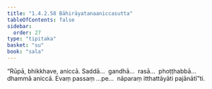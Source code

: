 ```yaml
---
title: "1.4.2.58 Bāhirāyatanaaniccasutta"
tableOfContents: false
sidebar:
  order: 27
type: "tipitaka"
basket: "su"
book: "sala"
---
```



<DynamicBreadcrumb />

<Division number="225" book="sala" bookNo="13" page="366">

<Paragraph number="917" book="sala">
“Rūpā, bhikkhave, aniccā. Saddā…  gandhā…  rasā…  phoṭṭhabbā…  dhammā aniccā. Evaṃ passaṃ …pe…  nāparaṃ itthattāyāti pajānātī”ti.
</Paragraph>
</Division>